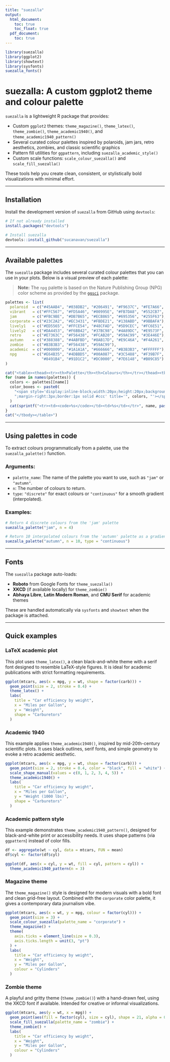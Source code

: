 ```yaml
---
title: "suezalla"
output:
  html_document:
    toc: true
    toc_float: true
  pdf_document:
    toc: true
---
```


```r
library(suezalla)
library(ggplot2)
library(showtext)
library(sysfonts)
suezalla_fonts()
```

# suezalla: A custom ggplot2 theme and colour palette

`suezalla` is a lightweight R package that provides:

- Custom `ggplot2` themes: `theme_magazine()`, `theme_latex()`, `theme_zombie()`, `theme_academic1940()`, and `theme_academic1940_pattern()`
- Several curated colour palettes inspired by polaroids, jam jars, retro aesthetics, zombies, and classic scientific graphics
- Pattern fill utilities for `ggpattern`, including `suezalla_academic_style()`
- Custom scale functions: `scale_colour_suezalla()` and `scale_fill_suezalla()`

These tools help you create clean, consistent, or stylistically bold visualizations with minimal effort.

---

## Installation

Install the development version of `suezalla` from GitHub using `devtools`:

```r
# If not already installed
install.packages("devtools")

# Install suezalla
devtools::install_github("sucanavan/suezalla")
```

---

## Available palettes

The `suezalla` package includes several curated colour palettes that you can use in your plots. Below is a visual preview of each palette:

> **Note:** The `npg` palette is based on the Nature Publishing Group (NPG) color scheme as provided by the [`ggsci`](https://cran.r-project.org/package=ggsci) package.

```r
palettes <- list(
  polaroid  = c("#45AAB4", "#038DB2", "#206491", "#F9637C", "#FE7A66", "#FBB45C"),
  vibrant   = c("#FFC567", "#FD5A46", "#00995E", "#FB7DA8", "#552CB7", "#058CD7"),
  jam       = c("#FBC9BE", "#DB7B65", "#ECB865", "#695356", "#255F63"),
  corporate = c("#23C2A2", "#EC3431", "#FBDE21", "#138ABD", "#9BBAFA"),
  lively1   = c("#ED5565", "#FFCE54", "#48CFAD", "#5D9CEC", "#FC6E51", "#A0D468", "#4FC1E9", "#AC92EC"),
  lively2   = c("#DA4453", "#F6BB42", "#37BC98", "#4A89DC", "#E9573F", "#8CC152", "#3BAFDA", "#967ADC"),
  retro     = c("#E7363C", "#F56438", "#FCAB20", "#59AC99", "#3E446E"),
  autumn    = c("#388388", "#4ABFBD", "#8AB17D", "#E9C46A", "#F4A261", "#E76F51"),
  zombie    = c("#B3B3B3", "#F56438", "#59AC99"),
  academic  = c("#000000", "#1A1A1A", "#666666", "#B3B3B3", "#FFFFFF"),
  npg       = c("#E64B35", "#4DBBD5", "#00A087", "#3C5488", "#F39B7F",
                "#8491B4", "#91D1C2", "#DC0000", "#7E6148", "#B09C85")
)

cat("<table><thead><tr><th>Palette</th><th>Colours</th></tr></thead><tbody>")
for (name in names(palettes)) {
  colors <- palettes[[name]]
  color_boxes <- paste0(
    "<span style='display:inline-block;width:20px;height:20px;background-color:", colors,
    ";margin-right:3px;border:1px solid #ccc' title='", colors, "'></span>"
  )
  cat(sprintf("<tr><td><code>%s</code></td><td>%s</td></tr>", name, paste(color_boxes, collapse = "")))
}
cat("</tbody></table>")
```

---

## Using palettes in code

To extract colours programmatically from a palette, use the `suezalla_palette()` function.

### Arguments:

- `palette_name`: The name of the palette you want to use, such as `"jam"` or `"autumn"`.
- `n`: The number of colours to return.
- `type`: `"discrete"` for exact colours or `"continuous"` for a smooth gradient (interpolated).

### Examples:

```r
# Return 4 discrete colours from the 'jam' palette
suezalla_palette("jam", n = 4)

# Return 10 interpolated colours from the 'autumn' palette as a gradient
suezalla_palette("autumn", n = 10, type = "continuous")
```

---

## Fonts

The `suezalla` package auto-loads:

- **Roboto** from Google Fonts for `theme_suezalla()`
- **XKCD** (if available locally) for `theme_zombie()`
- **Abhaya Libre**, **Latin Modern Roman**, and **CMU Serif** for academic themes

These are handled automatically via `sysfonts` and `showtext` when the package is attached.

---

## Quick examples

### LaTeX academic plot

This plot uses `theme_latex()`, a clean black-and-white theme with a serif font designed to resemble LaTeX-style figures. It is ideal for academic publications with strict formatting requirements.

```r
ggplot(mtcars, aes(x = mpg, y = wt, shape = factor(carb))) +
  geom_point(size = 2, stroke = 0.4) +
  theme_latex() +
  labs(
    title = "Car efficiency by weight",
    x = "Miles per Gallon",
    y = "Weight",
    shape = "Carburetors"
  )
```

### Academic 1940

This example applies `theme_academic1940()`, inspired by mid-20th-century scientific plots. It uses black outlines, serif fonts, and simple geometry to evoke a retro academic aesthetic.

```r
ggplot(mtcars, aes(x = mpg, y = wt, shape = factor(carb))) +
  geom_point(size = 2, stroke = 0.4, color = "black", fill = "white") +
  scale_shape_manual(values = c(0, 1, 2, 3, 4, 5)) +
  theme_academic1940() +
  labs(
    title = "Car efficiency by weight",
    x = "Miles per Gallon",
    y = "Weight (1000 lbs)",
    shape = "Carburetors"
  )
```

### Academic pattern style

This example demonstrates `theme_academic1940_pattern()`, designed for black-and-white print or accessibility needs. It uses shape patterns (via `ggpattern`) instead of color fills.

```r
df <- aggregate(wt ~ cyl, data = mtcars, FUN = mean)
df$cyl <- factor(df$cyl)

ggplot(df, aes(x = cyl, y = wt, fill = cyl, pattern = cyl)) +
  theme_academic1940_pattern(n = 3)
```

### Magazine theme

The `theme_magazine()` style is designed for modern visuals with a bold font and clean grid-free layout. Combined with the `corporate` color palette, it gives a contemporary data journalism vibe.

```r
ggplot(mtcars, aes(x = wt, y = mpg, colour = factor(cyl))) +
  geom_point(size = 3) +
  scale_colour_suezalla(palette_name = "corporate") +
  theme_magazine() +
  theme(
    axis.ticks = element_line(size = 0.3),
    axis.ticks.length = unit(3, "pt")
  ) +
  labs(
    title = "Car efficiency by weight",
    x = "Weight",
    y = "Miles per Gallon",
    colour = "Cylinders"
  )
```

### Zombie theme

A playful and gritty theme (`theme_zombie()`) with a hand-drawn feel, using the XKCD font if available. Intended for creative or informal visualizations.

```r
ggplot(mtcars, aes(y = wt, x = mpg)) + 
  geom_point(aes(fill = factor(cyl), size = cyl), shape = 21, alpha = 0.8) + 
  scale_fill_suezalla(palette_name = "zombie") + 
  theme_zombie() +
  labs(
    title = "Car efficiency by weight",
    x = "Weight",
    y = "Miles per Gallon",
    colour = "Cylinders"
  )
```
